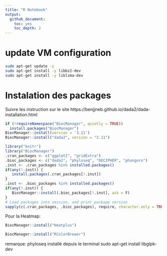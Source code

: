 ```yaml
---
title: "R Notebook"
output:
  github_document:
    toc: yes
    toc_depth: 2
---
```


# update VM configuration
``` bash
sudo apt-get update -y 
sudo apt-get install -y libbz2-dev
sudo apt-get install -y liblzma-dev
```
 
# Instalation des packages

Suivre les instruction sur le site https://benjjneb.github.io/dada2/dada-installation.html

```r
if (!requireNamespace("BiocManager", quietly = TRUE))
  install.packages("BiocManager")
BiocManager::install(version = '3.11')
BiocManager::install("dada2", version = "3.11")
```

```r
library("knitr")
library("BiocManager")
.cran_packages <- c("ggplot2", "gridExtra")
.bioc_packages <- c("dada2", "phyloseq", "DECIPHER", "phangorn")
.inst <- .cran_packages %in% installed.packages()
if(any(!.inst)) {
   install.packages(.cran_packages[!.inst])
}
.inst <- .bioc_packages %in% installed.packages()
if(any(!.inst)) {
   BiocManager::install(.bioc_packages[!.inst], ask = F)
}
# Load packages into session, and print package version
sapply(c(.cran_packages, .bioc_packages), require, character.only = TRUE)
```

Pour la Heatmap:
```r
BiocManager::install("Heatplus")
```
```r
BiocManager::install("RColorBrewer")
```

remarque: 
phyloseq installé depuis le terminal 
sudo apt-get install libglpk-dev
